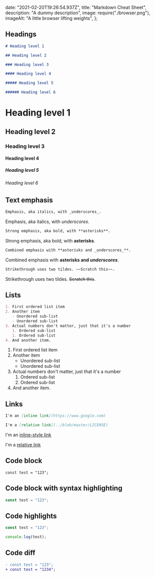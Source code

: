   date: "2021-02-20T19:26:54.937Z",
  title: "Markdown Cheat Sheet",
  description: "A dummy description",
  image: require("./browser.png"),
  imageAlt: "A little browser lifting weights",
};

## Headings

```markdown
# Heading level 1

## Heading level 2

### Heading level 3

#### Heading level 4

##### Heading level 5

###### Heading level 6
```

# Heading level 1

## Heading level 2

### Heading level 3

#### Heading level 4

##### Heading level 5

###### Heading level 6

## Text emphasis

```markdown
Emphasis, aka italics, with _underscores_.
```

Emphasis, aka italics, with _underscores_.

```markdown
Strong emphasis, aka bold, with **asterisks**.
```

Strong emphasis, aka bold, with **asterisks**.

```markdown
Combined emphasis with **asterisks and _underscores_**.
```

Combined emphasis with **asterisks and _underscores_**.

```markdown
Strikethrough uses two tildes. ~~Scratch this~~.
```

Strikethrough uses two tildes. ~~Scratch this~~.

## Lists

```markdown
1. First ordered list item
2. Another item
   - Unordered sub-list
   - Unordered sub-list
3. Actual numbers don't matter, just that it's a number
   1. Ordered sub-list
   1. Ordered sub-list
4. And another item.
```

1. First ordered list item
2. Another item
   - Unordered sub-list
   - Unordered sub-list
3. Actual numbers don't matter, just that it's a number
   1. Ordered sub-list
   1. Ordered sub-list
4. And another item.

## Links

```markdown
I'm an [inline link](https://www.google.com)

I'm a [relative link](../blob/master/LICENSE)
```

I'm an [inline-style link](https://www.google.com)

I'm a [relative link](../blob/master/LICENSE)

## Code block

```
const test = "123";
```

## Code block with syntax highlighting

```typescript
const test = "123";
```

## Code highlights

```typescript highlight=3
const test = "123";

console.log(test);
```

## Code diff

```diff
- const test = "123";
+ const test = "1234";
```
